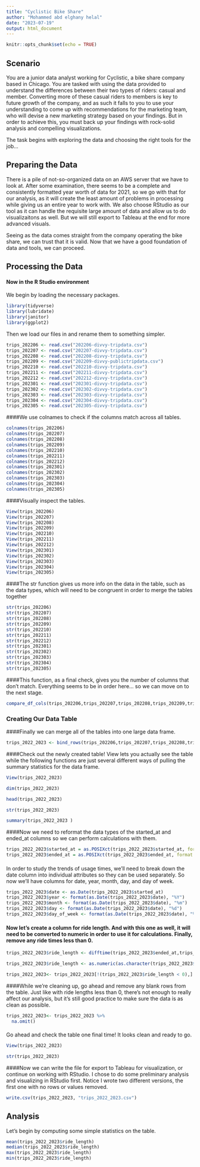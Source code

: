---
title: "Cyclistic Bike Share"
author: "Mohammed abd elghany helal"
date: "2023-07-19"
output: html_document
---

```{r setup, include=FALSE}
knitr::opts_chunk$set(echo = TRUE)
```

## Scenario

You are a junior data analyst working for Cyclistic, a bike share company based in Chicago. You are tasked with using the data provided to understand the differences between their two types of riders: casual and member. Converting more of these casual riders to members is key to future growth of the company, and as such it falls to you to use your understanding to come up with recommendations for the marketing team, who will devise a new marketing strategy based on your findings. But in order to achieve this, you must back up your findings with rock-solid analysis and compelling visualizations.

The task begins with exploring the data and choosing the right tools for the job...


## Preparing the Data

There is a pile of not-so-organized data on an AWS server that we have to look at. After some examination, there seems to be a complete and consistently formatted year worth of data for 2021, so we go with that for our analysis, as it will create the least amount of problems in processing while giving us an entire year to work with. We also choose RStudio as our tool as it can handle the requisite large amount of data and allow us to do visualizaitons as well. But we will still export to Tableau at the end for more advanced visuals.

Seeing as the data comes straight from the company operating the bike share, we can trust that it is valid. Now that we have a good foundation of data and tools, we can proceed.


## Processing the Data

#### Now in the R Studio environment
We begin by loading the necessary packages.
```{r}
library(tidyverse)
library(lubridate)
library(janitor)
library(ggplot2)
```

Then we load our files in and rename them to something simpler.

```{r}
trips_202206 <- read.csv("202206-divvy-tripdata.csv")
trips_202207 <- read.csv("202207-divvy-tripdata.csv")
trips_202208 <- read.csv("202208-divvy-tripdata.csv")
trips_202209 <- read.csv("202209-divvy-publictripdata.csv")
trips_202210 <- read.csv("202210-divvy-tripdata.csv")
trips_202211 <- read.csv("202211-divvy-tripdata.csv")
trips_202212 <- read.csv("202212-divvy-tripdata.csv")
trips_202301 <- read.csv("202301-divvy-tripdata.csv")
trips_202302 <- read.csv("202302-divvy-tripdata.csv")
trips_202303 <- read.csv("202303-divvy-tripdata.csv")
trips_202304 <- read.csv("202304-divvy-tripdata.csv")
trips_202305 <- read.csv("202305-divvy-tripdata.csv")
```
####We use colnames to check if the columns match across all tables.
```{r}
colnames(trips_202206)
colnames(trips_202207)
colnames(trips_202208)
colnames(trips_202209)
colnames(trips_202210)
colnames(trips_202211)
colnames(trips_202212)
colnames(trips_202301)
colnames(trips_202302)
colnames(trips_202303)
colnames(trips_202304)
colnames(trips_202305)
```
####Visually inspect the tables.

```{r}
View(trips_202206)
View(trips_202207)
View(trips_202208)
View(trips_202209)
View(trips_202210)
View(trips_202211)
View(trips_202212)
View(trips_202301)
View(trips_202302)
View(trips_202303)
View(trips_202304)
View(trips_202305)
```
####The str function gives us more info on the data in the table, such as the data types, which will need to be congruent in order to merge the tables together

```{r}
str(trips_202206)
str(trips_202207)
str(trips_202208)
str(trips_202209)
str(trips_202210)
str(trips_202211)
str(trips_202212)
str(trips_202301)
str(trips_202302)
str(trips_202303)
str(trips_202304)
str(trips_202305)
```
####This function, as a final check, gives you the number of columns that don't match. Everything seems to be in order here... so we can move on to the next stage.
```{r}
compare_df_cols(trips_202206,trips_202207,trips_202208,trips_202209,trips_202210,trips_202211,trips_202212,trips_202301,trips_202302,trips_202303,trips_202304,trips_202304)
```

### Creating Our Data Table

####Finally we can merge all of the tables into one large data frame.

```{r}
trips_2022_2023 <- bind_rows(trips_202206,trips_202207,trips_202208,trips_202209,trips_202210,trips_202211,trips_202212,trips_202301,trips_202302,trips_202304,trips_202303,trips_202305)
```
####Check out the newly created table! View lets you actually see the table while the following functions are just several different ways of pulling the summary statistics for the data frame.

```{r}
View(trips_2022_2023)

dim(trips_2022_2023)

head(trips_2022_2023)

str(trips_2022_2023)

summary(trips_2022_2023 )
```
####Now we need to reformat the data types of the started_at and ended_at columns so we can perform calculations with them.

```{r}
trips_2022_2023$started_at = as.POSIXct(trips_2022_2023$started_at, format = "%Y-%m-%d %H:%M:%S")
trips_2022_2023$ended_at = as.POSIXct(trips_2022_2023$ended_at, format = "%Y-%m-%d %H:%M:%S")
```
####
In order to study the trends of usage times, we'll need to break down the date column into individual attributes so they can be used separately. So now we'll have columns for date, year, month, day, and day of week.
```{r}
trips_2022_2023$date <- as.Date(trips_2022_2023$started_at)
trips_2022_2023$year <- format(as.Date(trips_2022_2023$date), "%Y")
trips_2022_2023$month <- format(as.Date(trips_2022_2023$date), "%m")
trips_2022_2023$day <- format(as.Date(trips_2022_2023$date), "%d")
trips_2022_2023$day_of_week <- format(as.Date(trips_2022_2023$date), "%A")
```
#### Now let's create a column for ride length. And with this one as well, it will need to be converted to numeric in order to use it for calculations. Finally, remove any ride times less than 0.

```{r}
trips_2022_2023$ride_length <- difftime(trips_2022_2023$ended_at,trips_2022_2023$started_at)
```

```{r}
trips_2022_2023$ride_length <- as.numeric(as.character(trips_2022_2023$ride_length))
```

```{r}
trips_2022_2023<- trips_2022_2023[!(trips_2022_2023$ride_length < 0),]
```
####While we're cleaning up, go ahead and remove any blank rows from the table. Just like with ride lengths less than 0, there's not enough to really affect our analysis, but it's still good practice to make sure the data is as clean as possible.

```{r}
trips_2022_2023<- trips_2022_2023 %>%
  na.omit()
```



####
Go ahead and check the table one final time! It looks clean and ready to go.

```{r}
View(trips_2022_2023)

str(trips_2022_2023)
```

####Now we can write the file for export to Tableau for visualization, or continue on working with RStudio. I chose to do some preliminary analysis and visualizing in RStudio first. Notice I wrote two different versions, the first one with no rows or values removed.
```{r}
write.csv(trips_2022_2023, "trips_2022_2023.csv")
```



## Analysis

Let's begin by computing some simple statistics on the table.

```{r}
mean(trips_2022_2023$ride_length)
median(trips_2022_2023$ride_length)
max(trips_2022_2023$ride_length)
min(trips_2022_2023$ride_length)
```
